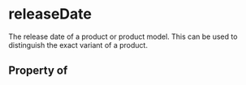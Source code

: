 # releaseDate

The release date of a product or product model. This can be used to distinguish the exact variant of a product.

## Property of



